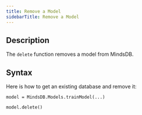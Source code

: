 ```yaml
---
title: Remove a Model
sidebarTitle: Remove a Model
---
```


## Description

The `delete` function removes a model from MindsDB.

## Syntax

Here is how to get an existing database and remove it:

```
model = MindsDB.Models.trainModel(...)

model.delete()
```
